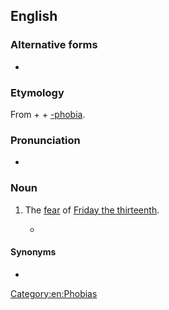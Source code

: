 ==English==
{{wikipedia|Friday the 13th}}

===Alternative forms===
* {{l|en|paraskevidekatriaphobia}}

===Etymology===
From {{etyl|el|en}} {{m|el|Παρασκευή||Friday}} + {{m|el|δεκατρείς||thirteen}} + [[-phobia]].

===Pronunciation===
* {{rhymes|en|əʊbiə}}

===Noun===
{{en-noun|-}}

# {{lb|en|rare}} The [[fear]] of [[Friday the thirteenth]].
#* {{seeCites|en}}

====Synonyms====
* {{l|en|friggatriskaidekaphobia}}

[[Category:en:Phobias]]